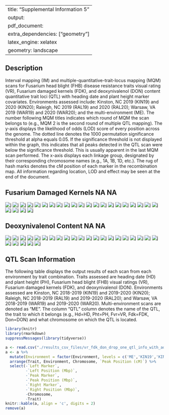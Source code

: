 
---
title: "Supplemental Information 5"
output: 
  pdf_document:
    extra_dependencies: ["geometry"]
    latex_engine: xelatex
geometry: landscape
---

## Description

Interval mapping (IM) and multiple-quantitative-trait-locus mapping (MQM) scans for Fusarium head blight (FHB) disease resistance traits visual rating (VR), Fusarium damaged kernels (FDK), and deoxynivalenol (DON) content quantitative trait loci (QTL) with heading date and plant height marker covariates. Environments assessed include: Kinston, NC 2019 (KIN19) and 2020 (KIN20); Raleigh, NC 2019 (RAL19) and 2020 (RAL20); Warsaw, VA 2019 (WAR19) and 2020 (WAR20); and the multi-environment (ME). The number following MQM titles indicates which round of MQM the scan belongs to (e.g., MQM 2 is the second round of multiple QTL mapping). The y-axis displays the likelihood of odds (LOD) score of every position across the genome. The dotted line denotes the 1000 permutation significance threshold at alpha equals 0.05. If the significance threshold is not displayed within the graph, this indicates that all peaks detected in the QTL scan were below the significance threshold. This is usually apparent in the last MQM scan performed. The x-axis displays each linkage group, designated by their corresponding chromosome names (e.g., 1A, 1B, 1D, etc.). The rug of hash marks denotes the cM position of each marker in the recombination map. All information regarding location, LOD and effect may be seen at the end of the document.

\pagebreak




## Fusarium Damaged Kernels NA NA
![j](\./results_images/Scan_IM_FDK_KIN19_With_Adjustment.jpg)
![j](\./results_images/Scan_IM_FDK_KIN20_With_Adjustment.jpg)
![j](\./results_images/Scan_IM_FDK_ME_With_Adjustment.jpg)
![j](\./results_images/Scan_IM_FDK_RAL19_With_Adjustment.jpg)
![j](\./results_images/Scan_IM_FDK_RAL20_With_Adjustment.jpg)
![j](\./results_images/Scan_IM_FDK_WAR19_With_Adjustment.jpg)
![j](\./results_images/Scan_IM_FDK_WAR20_With_Adjustment.jpg)
![j](\./results_images/Scan_MQM1_FDK_KIN19_With_Adjustment.jpg)
![j](\./results_images/Scan_MQM1_FDK_KIN20_With_Adjustment.jpg)
![j](\./results_images/Scan_MQM1_FDK_ME_With_Adjustment.jpg)
![j](\./results_images/Scan_MQM1_FDK_RAL19_With_Adjustment.jpg)
![j](\./results_images/Scan_MQM1_FDK_RAL20_With_Adjustment.jpg)
![j](\./results_images/Scan_MQM1_FDK_WAR19_With_Adjustment.jpg)
![j](\./results_images/Scan_MQM1_FDK_WAR20_With_Adjustment.jpg)
![j](\./results_images/Scan_MQM2_FDK_KIN19_With_Adjustment.jpg)
![j](\./results_images/Scan_MQM2_FDK_ME_With_Adjustment.jpg)
![j](\./results_images/Scan_MQM2_FDK_RAL19_With_Adjustment.jpg)
![j](\./results_images/Scan_MQM2_FDK_RAL20_With_Adjustment.jpg)
![j](\./results_images/Scan_MQM2_FDK_WAR19_With_Adjustment.jpg)
![j](\./results_images/Scan_MQM2_FDK_WAR20_With_Adjustment.jpg)
![j](\./results_images/Scan_MQM3_FDK_KIN19_With_Adjustment.jpg)
![j](\./results_images/Scan_MQM3_FDK_ME_With_Adjustment.jpg)
![j](\./results_images/Scan_MQM3_FDK_RAL19_With_Adjustment.jpg)
![j](\./results_images/Scan_MQM3_FDK_RAL20_With_Adjustment.jpg)
![j](\./results_images/Scan_MQM4_FDK_ME_With_Adjustment.jpg)
\pagebreak


## Deoxynivalenol Content NA NA
![j](\./results_images/Scan_IM_DON_KIN19_With_Adjustment.jpg)
![j](\./results_images/Scan_IM_DON_KIN20_With_Adjustment.jpg)
![j](\./results_images/Scan_IM_DON_ME_With_Adjustment.jpg)
![j](\./results_images/Scan_IM_DON_RAL19_With_Adjustment.jpg)
![j](\./results_images/Scan_IM_DON_RAL20_With_Adjustment.jpg)
![j](\./results_images/Scan_IM_DON_WAR19_With_Adjustment.jpg)
![j](\./results_images/Scan_IM_DON_WAR20_With_Adjustment.jpg)
![j](\./results_images/Scan_MQM1_DON_KIN19_With_Adjustment.jpg)
![j](\./results_images/Scan_MQM1_DON_KIN20_With_Adjustment.jpg)
![j](\./results_images/Scan_MQM1_DON_ME_With_Adjustment.jpg)
![j](\./results_images/Scan_MQM1_DON_RAL19_With_Adjustment.jpg)
![j](\./results_images/Scan_MQM1_DON_RAL20_With_Adjustment.jpg)
![j](\./results_images/Scan_MQM1_DON_WAR19_With_Adjustment.jpg)
![j](\./results_images/Scan_MQM1_DON_WAR20_With_Adjustment.jpg)
![j](\./results_images/Scan_MQM2_DON_KIN19_With_Adjustment.jpg)
![j](\./results_images/Scan_MQM2_DON_KIN20_With_Adjustment.jpg)
![j](\./results_images/Scan_MQM2_DON_ME_With_Adjustment.jpg)
![j](\./results_images/Scan_MQM2_DON_RAL19_With_Adjustment.jpg)
![j](\./results_images/Scan_MQM2_DON_RAL20_With_Adjustment.jpg)
![j](\./results_images/Scan_MQM2_DON_WAR19_With_Adjustment.jpg)
![j](\./results_images/Scan_MQM2_DON_WAR20_With_Adjustment.jpg)
![j](\./results_images/Scan_MQM3_DON_KIN19_With_Adjustment.jpg)
![j](\./results_images/Scan_MQM3_DON_KIN20_With_Adjustment.jpg)
![j](\./results_images/Scan_MQM3_DON_ME_With_Adjustment.jpg)
![j](\./results_images/Scan_MQM3_DON_RAL20_With_Adjustment.jpg)
![j](\./results_images/Scan_MQM3_DON_WAR19_With_Adjustment.jpg)
\pagebreak

## QTL Scan Information

The following table displays the output results of each scan from each environment by trait combination. Traits assessed are heading date (HD) and plant height (PH), Fusarium head blight (FHB) visual ratings (VR), Fusarium damaged kernels (FDK), and deoxynivalenol (DON). Environments assessed are Kinston, NC 2018-2019 (KIN19) and 2019-2020 (KIN20); Raleigh, NC 2018-2019 (RAL19) and 2019-2020 (RAL20); and Warsaw, VA 2018-2019 (WAR19) and 2019-2020 (WAR20). Multi-environment scans are denoted as "ME". The column "QTL" column denotes the name of the QTL, the trait to which it belongs (e.g., Hd=HD, Pht=PH, Fvr=VR, Fdk=FDK, Don=DON) and what chromosome on which the QTL is located. 

\tiny

```r
library(knitr)
library(rmarkdown)
suppressMessages(library(tidyverse))

a <- read.csv("./results_csv_files/vr_fdk_don_drop_one_qtl_info_with_adjustment_formatted.csv", check.names = FALSE)
a <- a %>% 
  mutate(Environment = factor(Environment, levels = c('ME','KIN19','KIN20','RAL19','RAL20','WAR19','WAR20'))) %>%
  arrange(Trait, Environment, Chromosome, `Peak Position (cM)`) %>% 
  select(-`Left Marker`,
         -`Left Position (Mbp)`,
         -`Peak Marker`, 
         -`Peak Position (Mbp)`,
         -`Right Marker`,
         -`Right Position (Mbp)`,
         -Chromosome,
         -Trait)
knitr::kable(a, align = 'c', digits = 2)
remove(a)
```
